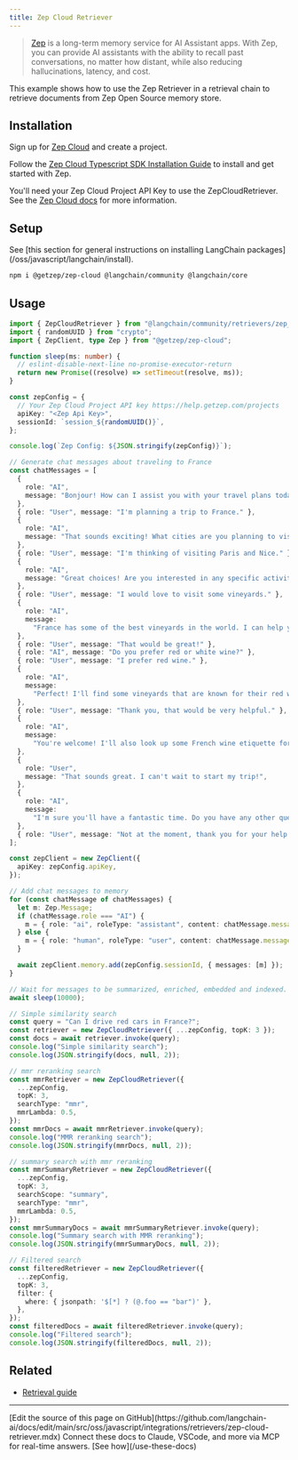 ```yaml
---
title: Zep Cloud Retriever
---
```


> [Zep](https://www.getzep.com) is a long-term memory service for AI Assistant apps.
> With Zep, you can provide AI assistants with the ability to recall past conversations, no matter how distant,
> while also reducing hallucinations, latency, and cost.

This example shows how to use the Zep Retriever in a retrieval chain to retrieve documents from Zep Open Source memory store.

## Installation

Sign up for [Zep Cloud](https://app.getzep.com/) and create a project.

Follow the [Zep Cloud Typescript SDK Installation Guide](https://help.getzep.com/sdks) to install and get started with Zep.

You'll need your Zep Cloud Project API Key to use the ZepCloudRetriever. See the [Zep Cloud docs](https://help.getzep.com/projects) for more information.

## Setup

<Tip>
See [this section for general instructions on installing LangChain packages](/oss/javascript/langchain/install).
</Tip>

```bash npm
npm i @getzep/zep-cloud @langchain/community @langchain/core
```

## Usage

```typescript
import { ZepCloudRetriever } from "@langchain/community/retrievers/zep_cloud";
import { randomUUID } from "crypto";
import { ZepClient, type Zep } from "@getzep/zep-cloud";

function sleep(ms: number) {
  // eslint-disable-next-line no-promise-executor-return
  return new Promise((resolve) => setTimeout(resolve, ms));
}

const zepConfig = {
  // Your Zep Cloud Project API key https://help.getzep.com/projects
  apiKey: "<Zep Api Key>",
  sessionId: `session_${randomUUID()}`,
};

console.log(`Zep Config: ${JSON.stringify(zepConfig)}`);

// Generate chat messages about traveling to France
const chatMessages = [
  {
    role: "AI",
    message: "Bonjour! How can I assist you with your travel plans today?",
  },
  { role: "User", message: "I'm planning a trip to France." },
  {
    role: "AI",
    message: "That sounds exciting! What cities are you planning to visit?",
  },
  { role: "User", message: "I'm thinking of visiting Paris and Nice." },
  {
    role: "AI",
    message: "Great choices! Are you interested in any specific activities?",
  },
  { role: "User", message: "I would love to visit some vineyards." },
  {
    role: "AI",
    message:
      "France has some of the best vineyards in the world. I can help you find some.",
  },
  { role: "User", message: "That would be great!" },
  { role: "AI", message: "Do you prefer red or white wine?" },
  { role: "User", message: "I prefer red wine." },
  {
    role: "AI",
    message:
      "Perfect! I'll find some vineyards that are known for their red wines.",
  },
  { role: "User", message: "Thank you, that would be very helpful." },
  {
    role: "AI",
    message:
      "You're welcome! I'll also look up some French wine etiquette for you.",
  },
  {
    role: "User",
    message: "That sounds great. I can't wait to start my trip!",
  },
  {
    role: "AI",
    message:
      "I'm sure you'll have a fantastic time. Do you have any other questions about your trip?",
  },
  { role: "User", message: "Not at the moment, thank you for your help!" },
];

const zepClient = new ZepClient({
  apiKey: zepConfig.apiKey,
});

// Add chat messages to memory
for (const chatMessage of chatMessages) {
  let m: Zep.Message;
  if (chatMessage.role === "AI") {
    m = { role: "ai", roleType: "assistant", content: chatMessage.message };
  } else {
    m = { role: "human", roleType: "user", content: chatMessage.message };
  }

  await zepClient.memory.add(zepConfig.sessionId, { messages: [m] });
}

// Wait for messages to be summarized, enriched, embedded and indexed.
await sleep(10000);

// Simple similarity search
const query = "Can I drive red cars in France?";
const retriever = new ZepCloudRetriever({ ...zepConfig, topK: 3 });
const docs = await retriever.invoke(query);
console.log("Simple similarity search");
console.log(JSON.stringify(docs, null, 2));

// mmr reranking search
const mmrRetriever = new ZepCloudRetriever({
  ...zepConfig,
  topK: 3,
  searchType: "mmr",
  mmrLambda: 0.5,
});
const mmrDocs = await mmrRetriever.invoke(query);
console.log("MMR reranking search");
console.log(JSON.stringify(mmrDocs, null, 2));

// summary search with mmr reranking
const mmrSummaryRetriever = new ZepCloudRetriever({
  ...zepConfig,
  topK: 3,
  searchScope: "summary",
  searchType: "mmr",
  mmrLambda: 0.5,
});
const mmrSummaryDocs = await mmrSummaryRetriever.invoke(query);
console.log("Summary search with MMR reranking");
console.log(JSON.stringify(mmrSummaryDocs, null, 2));

// Filtered search
const filteredRetriever = new ZepCloudRetriever({
  ...zepConfig,
  topK: 3,
  filter: {
    where: { jsonpath: '$[*] ? (@.foo == "bar")' },
  },
});
const filteredDocs = await filteredRetriever.invoke(query);
console.log("Filtered search");
console.log(JSON.stringify(filteredDocs, null, 2));
```

## Related

- [Retrieval guide](/oss/javascript/langchain/retrieval)

---

<Callout icon="pen-to-square" iconType="regular">
    [Edit the source of this page on GitHub](https://github.com/langchain-ai/docs/edit/main/src/oss/javascript/integrations/retrievers/zep-cloud-retriever.mdx)
</Callout>
<Tip icon="terminal" iconType="regular">
    Connect these docs to Claude, VSCode, and more via MCP for    real-time answers. [See how](/use-these-docs)
</Tip>
